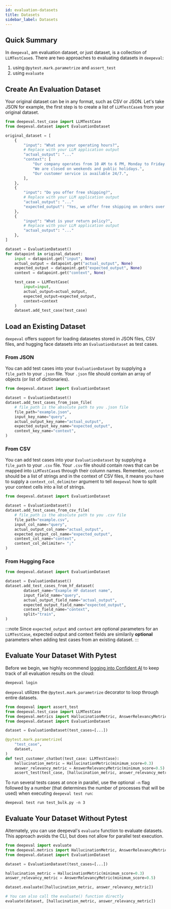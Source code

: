 ```yaml
---
id: evaluation-datasets
title: Datasets
sidebar_label: Datasets
---
```


## Quick Summary

In `deepeval`, am evaluation dataset, or just dataset, is a collection of `LLMTestCase`s. There are two approaches to evaluating datasets in `deepeval`:

1. using `@pytest.mark.parametrize` and `assert_test`
2. using `evaluate`

## Create An Evaluation Dataset

Your original dataset can be in any format, such as CSV or JSON. Let's take JSON for example, the first step is to create a list of `LLMTestCase`s from your original dataset.

```python
from deepeval.test_case import LLMTestCase
from deepeval.dataset import EvaluationDataset

original_dataset = [
    {
        "input": "What are your operating hours?",
        # Replace with your LLM application output
        "actual_output": "..."
        "context": [
            "Our company operates from 10 AM to 6 PM, Monday to Friday.",
            "We are closed on weekends and public holidays.",
            "Our customer service is available 24/7.",
        ],
    },
    {
        "input": "Do you offer free shipping?",
        # Replace with your LLM application output
        "actual_output": "..."
        "expected_output": "Yes, we offer free shipping on orders over $50."
    },
    {
        "input": "What is your return policy?",
        # Replace with your LLM application output
        "actual_output": "..."
    },
]

dataset = EvaluationDataset()
for datapoint in original_dataset:
    input = datapoint.get("input", None)
    actual_output = datapoint.get("actual_output", None)
    expected_output = datapoint.get("expected_output", None)
    context = datapoint.get("context", None)

    test_case = LLMTestCase(
        input=input,
        actual_output=actual_output,
        expected_output=expected_output,
        context=context
    )
    dataset.add_test_case(test_case)
```

## Load an Existing Dataset

`deepeval` offers support for loading datasetes stored in JSON files, CSV files, and hugging face datasets into an `EvaluationDataset` as test cases.

### From JSON

You can add test cases into your `EvaluationDataset` by supplying a `file_path` to your `.json` file. Your `.json` file should contain an array of objects (or list of dictionaries).

```python
from deepeval.dataset import EvaluationDataset

dataset = EvaluationDataset()
dataset.add_test_cases_from_json_file(
    # file_path is the absolute path to you .json file
    file_path="example.json",
    input_key_name="query",
    actual_output_key_name="actual_output",
    expected_output_key_name="expected_output",
    context_key_name="context",
)
```

### From CSV

You can add test cases into your `EvaluationDataset` by supplying a `file_path` to your `.csv` file. Your `.csv` file should contain rows that can be mapped into `LLMTestCase`s through their column names. Remember, `context` should be a list of strings and in the context of CSV files, it means you have to supply a `context_col_delimiter` argument to tell `deepeval` how to split your context cells into a list of strings.

```python
from deepeval.dataset import EvaluationDataset

dataset = EvaluationDataset()
dataset.add_test_cases_from_csv_file(
    # file_path is the absolute path to you .csv file
    file_path="example.csv",
    input_col_name="query",
    actual_output_col_name="actual_output",
    expected_output_col_name="expected_output",
    context_col_name="context",
    context_col_delimiter= ";"
)
```

### From Hugging Face

```python
from deepeval.dataset import EvaluationDataset

dataset = EvaluationDataset()
dataset.add_test_cases_from_hf_dataset(
        dataset_name="Example HF dataset name",
        input_field_name="query",
        actual_output_field_name="actual_output",
        expected_output_field_name="expected_output",
        context_field_name="context",
        split="train",
)
```

:::note
Since `expected_output` and `context` are optional parameters for an `LLMTestCase`, expected output and context fields are similarily **optional** parameters when adding test cases from an existing dataset.
:::

## Evaluate Your Dataset With Pytest

Before we begin, we highly recommend [logging into Confident AI](https://app.confident-ai.com) to keep track of all evaluation results on the cloud:

```console
deepeval login
```

`deepeval` utilizes the `@pytest.mark.parametrize` decorator to loop through entire datasets.

```python title="test_bulk.py"
from deepeval import assert_test
from deepeval.test_case import LLMTestCase
from deepeval.metrics import HallucinationMetric, AnswerRelevancyMetric
from deepeval.dataset import EvaluationDataset

dataset = EvaluationDataset(test_cases=[...])

@pytest.mark.parametrize(
    "test_case",
    dataset,
)
def test_customer_chatbot(test_case: LLMTestCase):
    hallucination_metric = HallucinationMetric(minimum_score=0.3)
    answer_relevancy_metric = AnswerRelevancyMetric(minimum_score=0.5)
    assert_test(test_case, [hallucination_metric, answer_relevancy_metric])
```

To run several tests cases at once in parallel, use the optional `-n` flag followed by a number (that determines the number of processes that will be used) when executing `deepeval test run`:

```
deepeval test run test_bulk.py -n 3
```

## Evaluate Your Dataset Without Pytest

Alternately, you can use deepeval's `evaluate` function to evaluate datasets. This approach avoids the CLI, but does not allow for parallel test execution.

```python
from deepeval import evaluate
from deepeval.metrics import HallucinationMetric, AnswerRelevancyMetric
from deepeval.dataset import EvaluationDataset

dataset = EvaluationDataset(test_cases=[...])

hallucination_metric = HallucinationMetric(minimum_score=0.3)
answer_relevancy_metric = AnswerRelevancyMetric(minimum_score=0.5)

dataset.evaluate([hallucination_metric, answer_relevancy_metric])

# You can also call the evaluate() function directly
evaluate(dataset, [hallucination_metric, answer_relevancy_metric])
```
